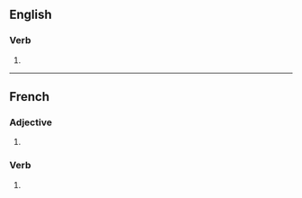 {{also|jalousés}}

==English==

===Verb===
{{head|en|verb form}}

# {{en-third-person singular of|jalouse}}

----

==French==

===Adjective===
{{head|fr|adjective form}}

# {{feminine plural of|fr|jaloux}}

===Verb===
{{head|fr|verb form}}

# {{inflection of|fr|jalouser||2|s|pres|ind//sub}}